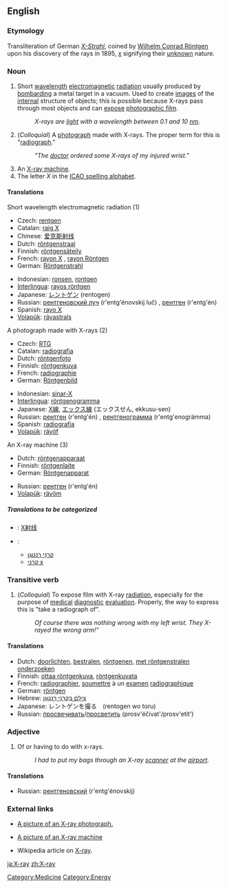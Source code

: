 ==English==
=== Etymology ===
Transliteration of German ''[[X-Strahl]]'', coined by [[Wilhelm_R%F6ntgen|Wilhelm Conrad Röntgen]] upon his discovery of the rays in 1895, ''[[x]]'' signifying their [[unknown]] nature.

===Noun===
{{en-noun}}
# Short [[wavelength]] [[electromagnetic]] [[radiation]] usually produced by [[bombard]]ing a metal target in a vacuum. Used to create [[image]]s of the [[internal]] structure of objects; this is possible because X-rays pass through most objects and can [[expose]] [[photographic film]].
#: ''X-rays are [[light]] with a wavelength between 0.1 and 10 [[nm]].''
# (''Colloquial'') A [[photograph]] made with X-rays.  The proper term for this is "[[radiograph]]."
#:'' "The [[doctor]] ordered some X-rays of my injured wrist." ''
# An [[X-ray machine]]. 
# The letter ''X'' in the [[ICAO spelling alphabet]].

==== Translations ====
;Short wavelength electromagnetic radiation (1)
{{top}}
*Czech: [[rentgen]] {{m}}
*Catalan: [[raig X]] {{m}}
*Chinese: [[爱克斯射线]]
*Dutch: [[röntgenstraal]] {{f}}
*Finnish: [[röntgensäteily]]
*French: [[rayon X]] {{m}}, [[rayon Röntgen]] {{m}}
*German: [[Röntgenstrahl]] {{m}}
{{mid}}
*Indonesian: [[ronsen]], [[rontgen]]
*[[Interlingua]]: [[rayos röntgen]]
*Japanese: [[レントゲン]] (rentogen)
*Russian: [[рентгеновский луч]] (r'entg'énovskij luč) {{m}}, [[рентген]] (r'entg'én) {{m}}
*Spanish: [[rayo X]] {{m}}
*[[Volapük]]: [[räyastrals]]
{{bottom}}

;A photograph made with X-rays (2)
{{top}}
*Czech: [[RTG]] {{n}}
*Catalan: [[radiografia]] {{f}}
*Dutch: [[röntgenfoto]] {{f}}
*Finnish: [[röntgenkuva]]
*French: [[radiographie]] {{f}}
*German: [[Röntgenbild]] {{n}}
{{mid}}
*Indonesian: [[sinar-X]]
*[[Interlingua]]: [[röntgenogramma]]
*Japanese: [[X線]], [[エックス線]] (エックスせん, ekkusu-sen)
*Russian: [[рентген]] (r'entg'én) {{m}}, [[рентгенограмма]] (r'entg'enográmma) {{f}}
*Spanish: [[radiografía]] {{f}}
*[[Volapük]]: [[räyöf]]
{{bottom}}

;An X-ray machine (3)
{{top}}
*Dutch: [[röntgenapparaat]] {{n}}
*Finnish: [[röntgenlaite]]
*German: [[Röntgenapparat]] {{m}}
{{mid}}
*Russian: [[рентген]] (r'entg'én) {{m}}
*[[Volapük]]: [[räyöm]]
{{bottom}}

=====Translations to be categorized=====
{{checktrans}}
{{top}}
*{{ttbc|Chinese}}: [[X射线]]
{{mid}}
*{{ttbc|Hebrew}}: 
**[[קרני רנטגן|קַרנֵי רֶנְטְגֶן]]
**[[קַרנֵי x|קרני x]]<!-- x should render at the end which is to the left! -->
{{bottom}}

===Transitive verb===
{{en-verb}}
# (''Colloquial'') To expose film with X-ray [[radiation]], especially for the purpose of [[medical]] [[diagnostic]] [[evaluation]].  Properly, the way to express this is "take a radiograph of".
#:''Of course there was nothing wrong with my left wrist. They X-rayed the wrong arm!"''

==== Translations ====
*Dutch: [[doorlichten]], [[bestralen]], [[röntgenen]], [[met röntgenstralen onderzoeken]]
*Finnish: [[ottaa röntgenkuva]], [[röntgenkuvata]]
*French: [[radiographier]], [[soumettre]] à un [[examen]] [[radiographique]]
*German: [[röntgen]]
*Hebrew: [[צילם בקרני רנטגן|צִילֵּם בְּקַרְנֵי רֶנְטְגֶן]]
*Japanese: レントゲンを撮る　(rentogen wo toru)
*Russian: [[просвечивать]]/[[просветить]] (prosv'éčivat'/prosv'etít')

===Adjective===
{{en-adj|-}}
# Of or having to do with x-rays.
#: ''I had to put my bags through an X-ray [[scanner]] at the [[airport]].''

====Translations====
{{top}}
{{mid}}
*Russian: [[рентгеновский]] (r'entg'énovskij)
{{bottom}}

===External links===
* [http://www.onlinetelemedicine.com/html/product/sam_images/X-Ray.jpg A picture of an X-ray photograph.]

* [http://www.miami-med.com/images/X-RAY-URS_Sinus-SM.jpg A picture of an X-ray machine]

* Wikipedia article on [[w:X-ray|X-ray]].

[[Category:Medicine]]
[[Category:Energy]]

[[ja:X-ray]]
[[zh:X-ray]]